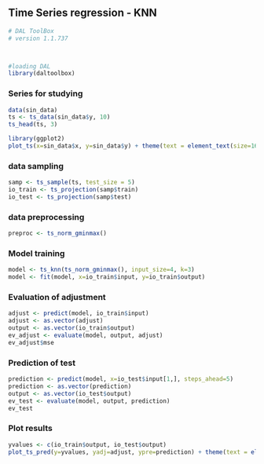 ## Time Series regression - KNN

```r
# DAL ToolBox
# version 1.1.737



#loading DAL
library(daltoolbox) 
```

### Series for studying

```r
data(sin_data)
ts <- ts_data(sin_data$y, 10)
ts_head(ts, 3)
```

```r
library(ggplot2)
plot_ts(x=sin_data$x, y=sin_data$y) + theme(text = element_text(size=16))
```

### data sampling

```r
samp <- ts_sample(ts, test_size = 5)
io_train <- ts_projection(samp$train)
io_test <- ts_projection(samp$test)
```

### data preprocessing

```r
preproc <- ts_norm_gminmax()
```

### Model training

```r
model <- ts_knn(ts_norm_gminmax(), input_size=4, k=3)
model <- fit(model, x=io_train$input, y=io_train$output)
```

### Evaluation of adjustment

```r
adjust <- predict(model, io_train$input)
adjust <- as.vector(adjust)
output <- as.vector(io_train$output)
ev_adjust <- evaluate(model, output, adjust)
ev_adjust$mse
```

### Prediction of test

```r
prediction <- predict(model, x=io_test$input[1,], steps_ahead=5)
prediction <- as.vector(prediction)
output <- as.vector(io_test$output)
ev_test <- evaluate(model, output, prediction)
ev_test
```

### Plot results

```r
yvalues <- c(io_train$output, io_test$output)
plot_ts_pred(y=yvalues, yadj=adjust, ypre=prediction) + theme(text = element_text(size=16))
```

